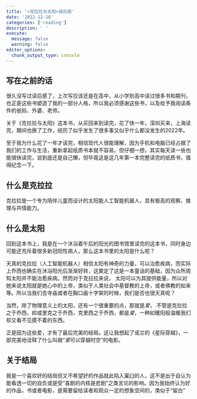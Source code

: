 ```yaml
---
title: '<克拉拉与太阳>读后感'
date: '2022-12-18'
categories: ['reading']
description: ' '
execute: 
  message: false
  warning: false
editor_options: 
  chunk_output_type: console
---
```


## 写在之前的话

很久没写过读后感了，上次写应该还是在高中，从小学到高中读过很多书和期刊，也正是这些书塑造了我的一部分人格，所以我必须感谢这些书，以及给予我阅读条件的爸妈、外婆、老师。

关于《克拉拉与太阳》这本书，从买回来到读完，花了快一年，深圳买来，上海读完，期间也换了工作，经历了似乎发生了很多事又似乎什么都没发生的2022年。

至于我为什么花了一年才读完，相信现代人很能理解，因为手机和电脑已经占据了我们的工作与生活，重新拿起纸质书本就不容易。但仔细一想，其实每天读一些也能很快读完，说到底还是自己懒，但毕竟这是这几年第一本完整读完的纸质书，值得纪念一下。

## 什么是克拉拉

克拉拉是一个专为陪伴儿童而设计的太阳能人工智能机器人，具有极高的观察、推理与共情能力。 

## 什么是太阳

回到这本书上，我是在一个沐浴着午后的阳光的图书馆里读完的这本书，同时身边可能还充斥着很多新冠阳性病人，那么这本书里的太阳是什么呢？

天真的克拉拉（人工智能机器人）相信太阳有神奇的力量，可以治愈疾病，而实际上乔西也确实在沐浴阳光后渐渐好转，这奠定了这是一本童话的基础，因为众所周知太阳并不能治愈疾病。然而对于克拉拉来说，
太阳可以为其提供能量，所以对她来说太阳就是她心中的上帝，类似于人类社会中基督教的上帝，或者佛教的如来等。所以当我们去寺庙或者在胸口画十字架的时候，我们是否也很天真呢？

当然，除了物理意义上的太阳，还有一个很重要的点，那就是*爱*， 不管是克拉拉之于乔西，抑或里克之于乔西，克里西之于乔西，都是*爱*，一种如暖阳般温暖我们却又看不见摸不着的东西。

正是因为这些爱，才有了最后完美的结局。这让我想起了诺兰的《星际穿越》，一部完美地诠释了什么叫做“*爱*可以穿越时空”的电影。

## 关于结局

我是一个喜欢好的结局但又不希望好的作品就此陷入窠臼的人，这不是出于自认为能看透一切的自负或是受“喜剧的内核是悲剧”之类言论的影响。因为我始终认为好的作品，书或者电影，是需要留给读者和观众一定的想象空间的，类似于“留白”
